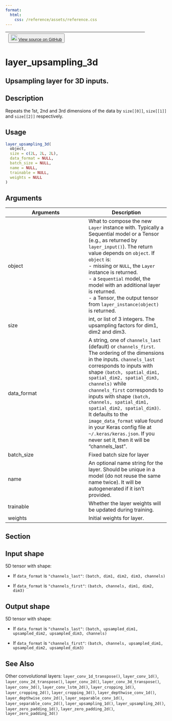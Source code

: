 ```yaml
---
format:
  html:
    css: /reference/assets/reference.css
---
```


| <button class="button"> ![](/reference/assets/GitHub-Mark-32px.png){width="20"} [View source on GitHub](https://github.com/rstudio/keras//blob/main/R/layers-convolutional.R#L1020) </button> |
|:------------------------------:|:--------------------------------------:|

# layer_upsampling_3d

## Upsampling layer for 3D inputs.

## Description
Repeats the 1st, 2nd and 3rd dimensions of the data by `size[[0]]`, `size[[1]]` and `size[[2]]` respectively. 


## Usage
```r
layer_upsampling_3d( 
  object, 
  size = c(2L, 2L, 2L), 
  data_format = NULL, 
  batch_size = NULL, 
  name = NULL, 
  trainable = NULL, 
  weights = NULL 
) 
```

## Arguments
|Arguments|Description|
|---|---|
| object | What to compose the new `Layer` instance with. Typically a Sequential model or a Tensor (e.g., as returned by `layer_input()`). The return value depends on `object`. If `object` is: <br>- missing or `NULL`, the `Layer` instance is returned. <br>- a `Sequential` model, the model with an additional layer is returned. <br>- a Tensor, the output tensor from `layer_instance(object)` is returned.  |
| size | int, or list of 3 integers. The upsampling factors for dim1, dim2 and dim3. |
| data_format | A string, one of `channels_last` (default) or `channels_first`. The ordering of the dimensions in the inputs. `channels_last` corresponds to inputs with shape `(batch, spatial_dim1, spatial_dim2, spatial_dim3, channels)` while `channels_first` corresponds to inputs with shape `(batch, channels, spatial_dim1, spatial_dim2, spatial_dim3)`. It defaults to the `image_data_format` value found in your Keras config file at `~/.keras/keras.json`. If you never set it, then it will be "channels_last". |
| batch_size | Fixed batch size for layer |
| name | An optional name string for the layer. Should be unique in a model (do not reuse the same name twice). It will be autogenerated if it isn't provided. |
| trainable | Whether the layer weights will be updated during training. |
| weights | Initial weights for layer. |


## Section

## Input shape

5D tensor with shape: 

- If `data_format` is `"channels_last"`: `(batch, dim1, dim2, dim3, channels)`

- If `data_format` is `"channels_first"`: `(batch, channels, dim1, dim2, dim3)`

## Output shape

5D tensor with shape: 

- If `data_format` is `"channels_last"`: `(batch, upsampled_dim1, upsampled_dim2, upsampled_dim3, channels)`

- If `data_format` is `"channels_first"`: `(batch, channels, upsampled_dim1, upsampled_dim2, upsampled_dim3)`




## See Also
Other convolutional layers:  `layer_conv_1d_transpose()`, `layer_conv_1d()`, `layer_conv_2d_transpose()`, `layer_conv_2d()`, `layer_conv_3d_transpose()`, `layer_conv_3d()`, `layer_conv_lstm_2d()`, `layer_cropping_1d()`, `layer_cropping_2d()`, `layer_cropping_3d()`, `layer_depthwise_conv_1d()`, `layer_depthwise_conv_2d()`, `layer_separable_conv_1d()`, `layer_separable_conv_2d()`, `layer_upsampling_1d()`, `layer_upsampling_2d()`, `layer_zero_padding_1d()`, `layer_zero_padding_2d()`, `layer_zero_padding_3d()`

